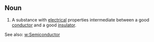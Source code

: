 ==Noun==

#A substance with [[electrical]] properties intermediate between a good [[conductor]] and a good [[insulator]].

See also: [[w:Semiconductor]]